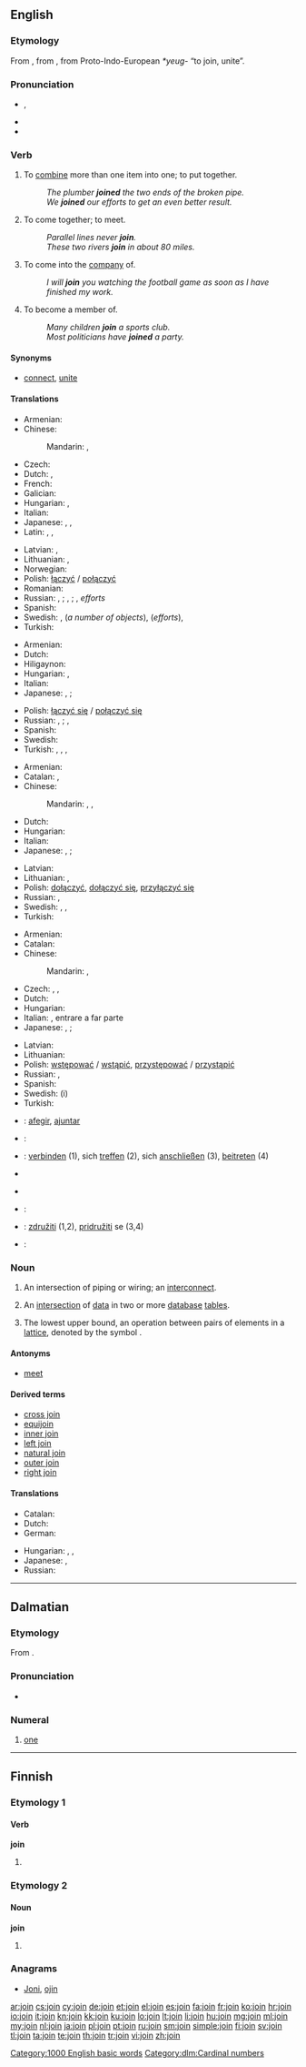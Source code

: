 ==English==

===Etymology===
From {{etyl|fro}} {{term|joindre|lang=fro}}, from {{etyl|la}} {{term|iungo|iungō|join, yoke|lang=la}}, from Proto-Indo-European ''*yeug-'' “to join, unite”.

===Pronunciation===
* {{a|UK}} {{IPA|/ˈdʒɔɪn/}}, {{X-SAMPA|/"dZOIn/}}
* {{rhymes|ɔɪn}}
* {{audio|en-us-join.ogg|Audio (US)}}

===Verb===
{{en-verb}}

# To [[combine]] more than one item into one; to put together.
#: ''The plumber '''joined''' the two ends of the broken pipe.''
#: ''We '''joined''' our efforts to get an even better result.''
# To come together; to meet.
#: ''Parallel lines never '''join'''.''
#: ''These two rivers '''join''' in about 80 miles.''
# To come into the [[company]] of.
#: ''I will '''join''' you watching the football game as soon as I have finished my work.''
# To become a member of.
#: ''Many children '''join''' a sports club.''
#: ''Most politicians have '''joined''' a party.''

====Synonyms====
* {{sense|to combine more than one item into one}} [[connect]], [[unite]]

====Translations====
{{trans-top|to combine more than one item into one; to put together}}
* Armenian: {{t-|hy|միացնել|tr=miac’nel}}
* Chinese:
*: Mandarin: {{t-|cmn|連接|sc=Hani}},  {{t-|cmn|连接|tr=liánjiē|sc=Hani}}
* Czech: {{t-|cs|spojit}}
* Dutch: {{t+|nl|samenvoegen}}, {{t+|nl|verenigen}}
* French: {{t+|fr|joindre}}
* Galician: {{t+|gl|xuntar|xs=Galician}}
* Hungarian: {{t+|hu|összekapcsol}}, {{t+|hu|összeköt}}
* Italian: {{t+|it|unire}}
* Japanese: {{t-|ja|つなげる|tr=tsunageru}}, {{t-|ja|接続|alt=接続する|tr=setsuzoku suru}}, {{t+|ja|結合|alt=結合する|tr=ketsugō suru}}
* Latin: {{t-|la|coniungo|alt=coniungō}}, {{t-|la|conecto|alt=cōnectō}},  {{t+|la|iungo|alt=iungō}}
{{trans-mid}}
* Latvian: {{t-|lv|savienot}}, {{t-|lv|saistīt}}
* Lithuanian: {{t+|lt|jungti}}, {{t-|lt|sujungti}}
* Norwegian: {{t-|no|sammenstille}}
* Polish: [[łączyć]] / [[połączyć]]
* Romanian: {{t+|ro|alătura}}
* Russian: {{t+|ru|соединять|tr=sojedinját'}} {{impf}}, {{t+|ru|соединить|tr=soedinít'}} {{pf.}}; {{t+|ru|скреплять|tr=skreplját'}} {{impf}}, {{t+|ru|скрепить|tr=skrepít'}} {{pf.}}; {{t+|ru|объединять|tr=objedinját'}} {{impf}}, {{t+|ru|объединить|tr=objedinít'}} {{pf.}} ''efforts''
* Spanish: {{t+|es|juntar}}
* Swedish: {{t+|sv|sammanfoga}}, {{t-|sv|foga samman}} (''a number of objects''), {{t-|sv|slå samman}} (''efforts''), {{t-|sv|föra samman}}
* Turkish: {{t+|tr|katılmak}}
{{trans-bottom}}

{{trans-top|to come together; to meet}}
* Armenian: {{t-|hy|միանալ|tr=mianal}}
* Dutch: {{t+|nl|samenkomen}}
* Hiligaynon: {{tø|hil|abay|alt=abáy}}
* Hungarian: {{t-|hu|beletorkollik}}, {{t+|hu|találkozik}}
* Italian: {{t+|it|incontrare}}
* Japanese: {{t-|ja|つながる|tr=tsunagaru}}, {{t-|ja|接続|alt=接続する|tr=setsuzoku suru}}; {{qualifier|for a river or road}} {{t-|ja|合流|alt=合流する|tr=gōryū suru}}
{{trans-mid}}
* Polish: [[łączyć się]] / [[połączyć się]]
* Russian: {{t+|ru|соединяться|tr=sojedinját'sja}} {{impf}}, {{t+|ru|соединиться|tr=soedinít'sja}} {{pf.}}; {{t+|ru|объединяться|tr=objedinját'sja}} {{impf}}, {{t+|ru|объединиться|tr=objedinít'sja}} {{pf.}}
* Spanish: {{t+|es|acompañar}}
* Swedish: {{t+|sv|möta|alt=mötas}}
* Turkish: {{t+|tr|birleşmek}}, {{t+|tr|çakışmak}}, {{t+|tr|kesişmek}}, {{t+|tr|bir araya gelmek}}
{{trans-bottom}}

{{trans-top|to come into the company of}}
* Armenian: {{t-|hy|միանալ|tr=mianal}}
* Catalan: {{t-|ca|unir-se}},  {{t-|ca|afegir-se}}
* Chinese:
*: Mandarin: {{t-|cmn|參加|sc=Hani}},  {{t-|cmn|参加|tr=cānjiā|sc=Hani}},  {{t-|cmn|加入|tr=jiārù|sc=Hani}}
* Dutch: {{t+|nl|vervoegen}}
* Hungarian: {{t+|hu|csatlakozik}}
* Italian: {{t-|it|aggregarsi}}
* Japanese: {{t-|ja|加わる|tr=kuwawaru}}, {{t+|ja|同伴|alt=同伴する|tr=dōhan suru}}; {{qualifier|figurative}} {{t-|ja|合流|alt=合流する|tr=gōryū suru}}
{{trans-mid}}
* Latvian: {{t-|lv|pievienoties}}
* Lithuanian: {{t-|lt|prisijungti}}, {{t-|lt|prisidėti}}
* Polish: [[dołączyć]], [[dołączyć się]], [[przyłączyć się]]
* Russian: {{t+|ru|присоединяться|tr=prisojedinját'sja}} {{impf}}, {{t+|ru|присоединиться|tr=prisoedinít'sja}} {{pf.}}
* Swedish: {{t+|sv|följa med}}, {{t-|sv|komma med}}, {{t+|sv|hänga med}}
* Turkish: {{t+|tr|katılmak}}
{{trans-bottom}}

{{trans-top|to become a member of}}
* Armenian: {{t-|hy|միանալ|tr=mianal}}
* Catalan: {{t-|ca|unir-se}}
* Chinese:
*: Mandarin: {{t|cmn|加盟|tr=jiāméng|sc=Hani}},  {{t-|cmn|加入|tr=jiārù|sc=Hani}}
* Czech: {{t-|cs|vstoupit}}, {{t-|cs|připojit se}}, {{t-|cs|stát se členem}}
* Dutch: {{t-|nl|lid worden van}}
* Hungarian: {{t+|hu|belép}}
* Italian: {{t+|it|aderire}}, entrare a far parte
* Japanese: {{t-|ja|加わる|tr=kuwawaru}}, {{t+|ja|参加|alt=参加する|tr=sanka suru}}; {{qualifier|figurative}} {{t-|ja|合流|alt=合流する|tr=gōryū suru}}
{{trans-mid}}
* Latvian: {{t-|lv|iestāties}}
* Lithuanian: {{t-|lt|įstoti}}
* Polish: [[wstępować]] / [[wstąpić]], [[przystępować]] / [[przystąpić]]
* Russian: {{t+|ru|вступать|tr=vstupát'}} {{impf}}, {{t+|ru|вступить|tr=vstupít'}} {{impf}}
* Spanish: {{t+|es|unirse}}
* Swedish: {{t+|sv|gå med}} (i)
* Turkish: {{t+|tr|katılmak}}
{{trans-bottom}}

{{checktrans-top}}
* {{ttbc|ca}}: [[afegir]], [[ajuntar]]
* {{ttbc|fr}}: {{t+|fr|rejoindre}}
* {{ttbc|de}}: [[verbinden]] (1), sich [[treffen]] (2), sich [[anschließen]] (3), [[beitreten]] (4)
* {{trreq|he}}
{{trans-mid}}
* {{trreq|ang}}
* {{ttbc|pt}}: {{t+|pt|juntar}}
* {{ttbc|sl}}: [[združiti]] (1,2), [[pridružiti]] se (3,4)
* {{ttbc|es}}: {{t+|es|juntar}}
{{trans-bottom}}

===Noun===
{{en-noun}}

# An intersection of piping or wiring; an [[interconnect]].
# {{computing|databases}} An [[intersection]] of [[data]] in two or more [[database]] [[table]]s.
# {{algebra}} The lowest upper bound, an operation between pairs of elements in a [[lattice]], denoted by the symbol {{term|sc=unicode|∨}}.

====Antonyms====
* {{sense|lowest upper bound}} [[meet]]

====Derived terms====
* [[cross join]]
* [[equijoin]]
* [[inner join]]
* [[left join]]
* [[natural join]]
* [[outer join]]
* [[right join]]

====Translations====
{{trans-top|an intersection of piping or wiring; an interconnect}}
* Catalan: {{t-|ca|unió}}
* Dutch: {{t+|nl|verbinding}}
* German: {{t+|de|Verbindung|f}}
{{trans-mid}}
* Hungarian: {{t+|hu|kötés}}, {{t+|hu|csatlakozás}}, {{t-|hu|toldás}}
* Japanese: {{t-|ja|接続|tr=setsuzoku}}, {{t+|ja|結合|tr=ketsugō}}
* Russian: {{t+|ru|соединение|n|tr=sojedinénije}}
{{trans-bottom}}

[[Category:1000 English basic words]]

----

==Dalmatian==

===Etymology===
From {{etyl|la|dlm}} {{term|unus|ūnus|lang=la}}.

===Pronunciation===
* {{IPA|join|lang=dlm}}

===Numeral===
{{head|dlm|numeral}}

# [[one]]
[[Category:dlm:Cardinal numbers]]

----

==Finnish==

===Etymology 1===

====Verb====
'''join'''

# {{fi-form of|juoda|type=verb|pr=first-person|pl=singular|mood=indicative|tense=past}}

===Etymology 2===

====Noun====
'''join'''

# {{fi-form of|joki|type=noun|case=instructive|pl=plural}}

===Anagrams===
* [[Joni#Finnish|Joni]], [[ojin#Finnish|ojin]]

[[ar:join]]
[[cs:join]]
[[cy:join]]
[[de:join]]
[[et:join]]
[[el:join]]
[[es:join]]
[[fa:join]]
[[fr:join]]
[[ko:join]]
[[hr:join]]
[[io:join]]
[[it:join]]
[[kn:join]]
[[kk:join]]
[[ku:join]]
[[lo:join]]
[[lt:join]]
[[li:join]]
[[hu:join]]
[[mg:join]]
[[ml:join]]
[[my:join]]
[[nl:join]]
[[ja:join]]
[[pl:join]]
[[pt:join]]
[[ru:join]]
[[sm:join]]
[[simple:join]]
[[fi:join]]
[[sv:join]]
[[tl:join]]
[[ta:join]]
[[te:join]]
[[th:join]]
[[tr:join]]
[[vi:join]]
[[zh:join]]